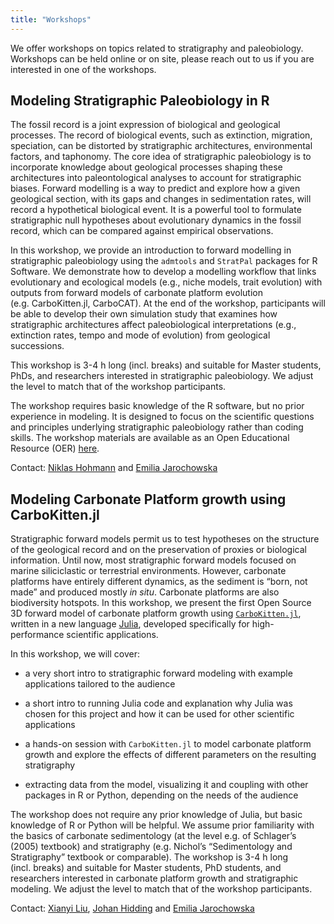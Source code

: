 ```yaml
---
title: "Workshops"
---
```


We offer workshops on topics related to stratigraphy and paleobiology. Workshops can be held online or on site, please reach out to us if you are interested in one of the workshops.

## Modeling Stratigraphic Paleobiology in R

The fossil record is a joint expression of biological and geological processes. The record of biological events, such as extinction, migration, speciation, can be distorted by stratigraphic architectures, environmental factors, and taphonomy. The core idea of stratigraphic paleobiology is to incorporate knowledge about geological processes shaping these architectures into paleontological analyses to account for stratigraphic biases. Forward modelling is a way to predict and explore how a given geological section, with its gaps and changes in sedimentation rates, will record a hypothetical biological event. It is a powerful tool to formulate stratigraphic null hypotheses about evolutionary dynamics in the fossil record, which can be compared against empirical observations.

In this workshop, we provide an introduction to forward modelling in stratigraphic paleobiology using the `admtools` and `StratPal` packages for R Software. We demonstrate how to develop a modelling workflow that links evolutionary and ecological models (e.g., niche models, trait evolution) with outputs from forward models of carbonate platform evolution (e.g. CarboKitten.jl, CarboCAT). At the end of the workshop, participants will be able to develop their own simulation study that examines how stratigraphic architectures affect paleobiological interpretations (e.g., extinction rates, tempo and mode of evolution) from geological successions.

This workshop is 3-4 h long (incl. breaks) and suitable for Master students, PhDs, and researchers interested in stratigraphic paleobiology. We adjust the level to match that of the workshop participants.

The workshop requires basic knowledge of the R software, but no prior experience in modeling. It is designed to focus on the scientific questions and principles underlying stratigraphic paleobiology rather than coding skills. The workshop materials are available as an Open Educational Resource (OER) [here](https://doi.org/10.5281/zenodo.13769443).

Contact: [Niklas Hohmann](mailto:N.H.Hohmann@uu.nl) and [Emilia Jarochowska](mailto:e.b.jarochowska@uu.nl)

## Modeling Carbonate Platform growth using CarboKitten.jl

Stratigraphic forward models permit us to test hypotheses on the structure of the geological record and on the preservation of proxies or biological information. Until now, most stratigraphic forward models focused on marine siliciclastic or terrestrial environments. However, carbonate platforms have entirely different dynamics, as the sediment is "born, not made" and produced mostly *in situ*. Carbonate platforms are also biodiversity hotspots. In this workshop, we present the first Open Source 3D forward model of carbonate platform growth using [`CarboKitten.jl`](https://mindthegap-erc.github.io/CarboKitten.jl/), written in a new language [Julia](https://julialang.org/), developed specifically for high-performance scientific applications.

In this workshop, we will cover:

- a very short intro to stratigraphic forward modeling with example applications tailored to the audience

- a short intro to running Julia code and explanation why Julia was chosen for this project and how it can be used for other scientific applications

- a hands-on session with `CarboKitten.jl` to model carbonate platform growth and explore the effects of different parameters on the resulting stratigraphy

- extracting data from the model, visualizing it and coupling with other packages in R or Python, depending on the needs of the audience

The workshop does not require any prior knowledge of Julia, but basic knowledge of R or Python will be helpful. We assume prior familiarity with the basics of carbonate sedimentology (at the level e.g. of Schlager's (2005) textbook) and stratigraphy (e.g. Nichol's "Sedimentology and Stratigraphy" textbook or comparable). The workshop is 3-4 h long (incl. breaks) and suitable for Master students, PhD students, and researchers interested in carbonate platform growth and stratigraphic modeling. We adjust the level to match that of the workshop participants.

Contact: [Xianyi Liu](mailto:x.liu6@uu.nl), [Johan Hidding](mailto:j.hidding@esciencecenter.nl) and [Emilia Jarochowska](mailto:e.b.jarochowska@uu.nl)


